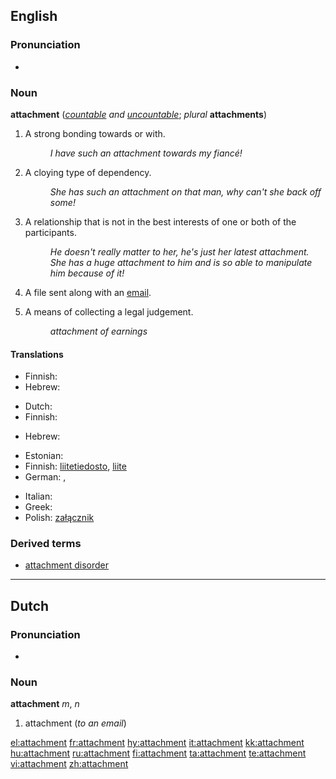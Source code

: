 {{wikipedia|dab=attachment}}
==English==

===Pronunciation===
*{{audio|en-us-attachment.ogg|Audio (US)}}

===Noun===
'''attachment''' (''[[countable]] and [[uncountable]]''; ''plural'' '''attachments''')

# A strong bonding towards or with.
#:''I have such an attachment towards my fiancé!''
# A cloying type of dependency.
#:''She has such an attachment on that man, why can't she back off some!''
# A relationship that is not in the best interests of one or both of the participants.
#:''He doesn't really matter to her, he's just her latest attachment.''
#:''She has a huge attachment to him and is so able to manipulate him because of it!''
# {{computing}} A file sent along with an [[email]].
# {{legal}} A means of collecting a legal judgement. 
#: ''attachment of earnings''

====Translations====
{{trans-top|A strong bonding towards or with}}
* Finnish: {{t-|fi|kiintymys}}
* Hebrew: {{he-translation|התדבקות|hitdabqoot}}
{{trans-mid}}
{{trans-bottom}}

{{trans-top|A cloying type of dependency}}
* Dutch: {{t-|nl|gehechtheid|f}}
* Finnish: {{t-|fi|kiintymys}}
{{trans-mid}}
{{trans-bottom}}

{{trans-top|A relationship that is not in the best interests of one or both of the participants}}
* Hebrew: {{he-translation|התדבקות|hitdabqoot}}
{{trans-mid}}
{{trans-bottom}}

{{trans-top|A file sent along with an email}}
* Estonian: {{t|et|kaasatud fail}}
* Finnish: [[liitetiedosto]], [[liite]]
* German: {{t+|de|Anlage|f}}, {{t+|de|Anhang|m}}
{{trans-mid}}
* Italian: {{t+|it|allegato|m}}
* Greek: {{t+|el|επισύναψη|f|sc=Grek}}
* Polish: [[załącznik]] {{m}}
{{trans-bottom}}

===Derived terms===
*[[attachment disorder]]

----

==Dutch==

===Pronunciation===
*{{IPA|/a'tæʧmɛnt/}}

===Noun===
'''attachment''' ''m'', ''n''

# attachment (''to an email'')

[[el:attachment]]
[[fr:attachment]]
[[hy:attachment]]
[[it:attachment]]
[[kk:attachment]]
[[hu:attachment]]
[[ru:attachment]]
[[fi:attachment]]
[[ta:attachment]]
[[te:attachment]]
[[vi:attachment]]
[[zh:attachment]]